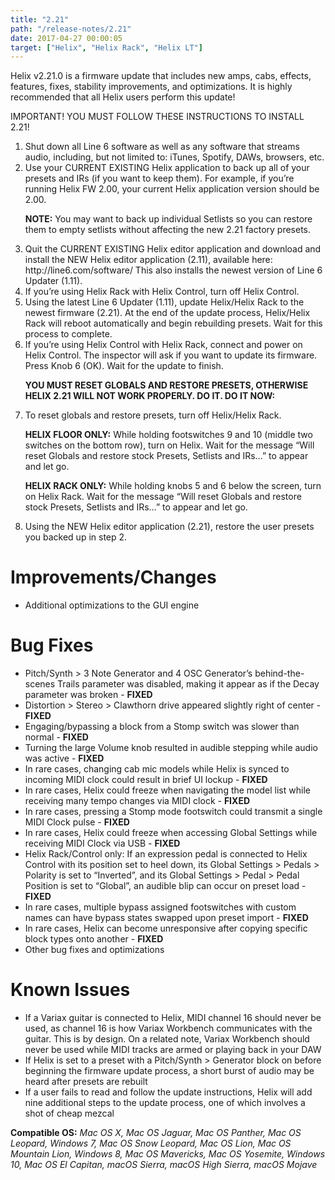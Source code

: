 ```yaml
---
title: "2.21"
path: "/release-notes/2.21"
date: 2017-04-27 00:00:05
target: ["Helix", "Helix Rack", "Helix LT"]
---
```

Helix v2.21.0 is a firmware update that includes new amps, cabs, effects, features, fixes, stability improvements, and optimizations. It is highly recommended that all Helix users perform this update!

<div className="message is-danger">
    <div className="message-header">
        <p>IMPORTANT! YOU MUST FOLLOW THESE INSTRUCTIONS TO INSTALL 2.21!</p>
    </div>
    <div className="message-body">
        <ol>
            <li>Shut down all Line 6 software as well as any software that streams audio, including, but not limited to: iTunes, Spotify, DAWs, browsers, etc.</li>
            <li>Use your CURRENT EXISTING Helix application to back up all of your presets and IRs (if you want to keep them). For example, if you’re running Helix FW 2.00, your current Helix application version should be 2.00.</li>
            <p style={{marginTop:'10px'}}><strong>NOTE:</strong> You may want to back up individual Setlists so you can restore them to empty setlists without affecting the new 2.21 factory presets.</p>
            <li>Quit the CURRENT EXISTING Helix editor application and download and install the NEW Helix editor application (2.11), available here: http://line6.com/software/ This also installs the newest version of Line 6 Updater (1.11).</li>
            <li>If you’re using Helix Rack with Helix Control, turn off Helix Control.</li>
            <li>Using the latest Line 6 Updater (1.11), update Helix/Helix Rack to the newest firmware (2.21). At the end of the update process, Helix/Helix Rack will reboot automatically and begin rebuilding presets. Wait for this process to complete.</li>
            <li>If you’re using Helix Control with Helix Rack, connect and power on Helix Control. The inspector will ask if you want to update its firmware. Press Knob 6 (OK). Wait for the update to finish.</li>
            <p style={{marginTop:'15px'}}><strong>YOU MUST RESET GLOBALS AND RESTORE PRESETS, OTHERWISE HELIX 2.21 WILL NOT WORK PROPERLY. DO IT. DO IT NOW:</strong></p>
            <li>To reset globals and restore presets, turn off Helix/Helix Rack.</li>
            <p style={{marginTop: '10px'}}><strong>HELIX FLOOR ONLY:</strong> While holding footswitches 9 and 10 (middle two switches on the bottom row), turn on Helix. Wait for the message “Will reset Globals and restore stock Presets, Setlists and IRs…” to appear and let go.</p>
            <p><strong>HELIX RACK ONLY:</strong> While holding knobs 5 and 6 below the screen, turn on Helix Rack. Wait for the message “Will reset Globals and restore stock Presets, Setlists and IRs…” to appear and let go.</p>
            <li>Using the NEW Helix editor application (2.21), restore the user presets you backed up in step 2.</li>
        </ol>
    </div>
</div>

# Improvements/Changes
- Additional optimizations to the GUI engine

# Bug Fixes
- Pitch/Synth > 3 Note Generator and 4 OSC Generator’s behind-the-scenes Trails parameter was disabled, making it appear as if the Decay parameter was broken - **FIXED**
- Distortion > Stereo > Clawthorn drive appeared slightly right of center - **FIXED**
- Engaging/bypassing a block from a Stomp switch was slower than normal - **FIXED**
- Turning the large Volume knob resulted in audible stepping while audio was active - **FIXED**
- In rare cases, changing cab mic models while Helix is synced to incoming MIDI clock could result in brief UI lockup - **FIXED**
- In rare cases, Helix could freeze when navigating the model list while receiving many tempo changes via MIDI clock - **FIXED**
- In rare cases, pressing a Stomp mode footswitch could transmit a single MIDI Clock pulse - **FIXED**
- In rare cases, Helix could freeze when accessing Global Settings while receiving MIDI Clock via USB - **FIXED**
- Helix Rack/Control only: If an expression pedal is connected to Helix Control with its position set to heel down, its Global Settings > Pedals > Polarity is set to “Inverted”, and its Global Settings > Pedal > Pedal Position is set to “Global”, an audible blip can occur on preset load - **FIXED**
- In rare cases, multiple bypass assigned footswitches with custom names can have bypass states swapped upon preset import - **FIXED**
- In rare cases, Helix can become unresponsive after copying specific block types onto another - **FIXED**
- Other bug fixes and optimizations

# Known Issues
- If a Variax guitar is connected to Helix, MIDI channel 16 should never be used, as channel 16 is how Variax Workbench communicates with the guitar. This is by design. On a related note, Variax Workbench should never be used while MIDI tracks are armed or playing back in your DAW
- If Helix is set to a preset with a Pitch/Synth > Generator block on before beginning the firmware update process, a short burst of audio may be heard after presets are rebuilt
- If a user fails to read and follow the update instructions, Helix will add nine additional steps to the update process, one of which involves a shot of cheap mezcal

**Compatible OS:** *Mac OS X, Mac OS Jaguar, Mac OS Panther, Mac OS Leopard, Windows 7, Mac OS Snow Leopard, Mac OS Lion, Mac OS Mountain Lion, Windows 8, Mac OS Mavericks, Mac OS Yosemite, Windows 10, Mac OS El Capitan, macOS Sierra, macOS High Sierra, macOS Mojave*